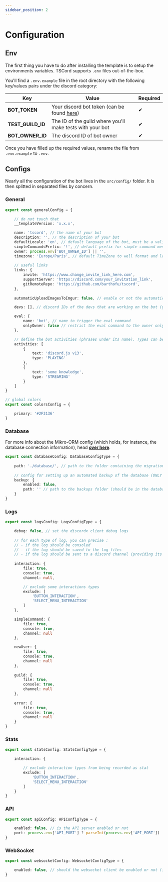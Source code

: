 ```yaml
---
sidebar_position: 2
---
```


# Configuration

## Env

The first thing you have to do after installing the template is to setup the environments variables.
TSCord supports `.env` files out-of-the-box.

You'll find a `.env.example` file in the root directory with the following key/values pairs under the discord category:

| Key              | Value                                                                                     | Required |
|------------------|-------------------------------------------------------------------------------------------|----------|
| **BOT_TOKEN**    | Your discord bot token (can be found [here](https://discord.com/developers/applications)) | ✔        |
| **TEST_GUILD_ID**| The ID of the guild where you'll make tests with your bot                                 | ✔        |
| **BOT_OWNER_ID** | The discord ID of bot owner                                                               | ✔        |

Once you have filled up the required values, rename the file from `.env.example` to `.env`.

## Configs

Nearly all the configuration of the bot lives in the `src/config/` folder. 
It is then splitted in separated files by concern.

### General

```ts title=src/config/general.ts
export const generalConfig = {

    // do not touch that
    __templateVersion: 'x.x.x',

	name: 'tscord', // the name of your bot
	description: '', // the description of your bot
	defaultLocale: 'en', // default language of the bot, must be a valid locale
	simpleCommandsPrefix: '!', // default prefix for simple command messages (old way to do commands on discord)
	owner: process.env['BOT_OWNER_ID'] || '',
	timezone: 'Europe/Paris', // default TimeZone to well format and localize dates (logs, stats, etc)
	
    // useful links
    links: {
		invite: 'https://www.change_invite_link_here.com',
		supportServer: 'https://discord.com/your_invitation_link',
		gitRemoteRepo: 'https://github.com/barthofu/tscord',
	},
    
    automaticUploadImagesToImgur: false, // enable or not the automatic assets upload

	devs: [], // discord IDs of the devs that are working on the bot (you don't have to put the owner's id here)

	eval: {
		name: 'bot', // name to trigger the eval command
		onlyOwner: false // restrict the eval command to the owner only (if not, all the devs can trigger it)
	},

    // define the bot activities (phrases under its name). Types can be: PLAYING, LISTENING, WATCHING, STREAMING
    activities: [
		{
			text: 'discord.js v13',
			type: 'PLAYING'
		},
		{
			text: 'some knowledge',
			type: 'STREAMING'
		}
	]
}

// global colors
export const colorsConfig = {

	primary: '#2F3136'
}
```

### Database

For more info about the Mikro-ORM config (which holds, for instance, the database connection information), head **[over here](/docs/bot/features/database/orm)**.

```ts title=src/config/database.ts²
export const databaseConfig: DatabaseConfigType = {
    
    path: './database/', // path to the folder containing the migrations and SQLite database (if used)
    
    // config for setting up an automated backup of the database (ONLY FOR SQLITE)
    backup: {
        enabled: false,
        path: '' // path to the backups folder (should be in the database/ folder)
    }
}
```

### Logs

```ts title=src/config/logs.ts
export const logsConfig: LogsConfigType = {

    debug: false, // set the discordx client debug logs
		
    // for each type of log, you can precise :
    // - if the log should be consoled
    // - if the log should be saved to the log files
    // - if the log should be sent to a discord channel (providing its IP)
    
    interaction: {
        file: true,
        console: true,
        channel: null,

        // exclude some interactions types
        exclude: [
            'BUTTON_INTERACTION', 
            'SELECT_MENU_INTERACTION'
        ]
    },

    simpleCommand: {
        file: true,
        console: true,
        channel: null
    },

    newUser: {
        file: true,
        console: true,
        channel: null
    },
    
    guild: {
        file: true,
        console: true,
        channel: null
    },
    
    error: {
        file: true,
        console: true,
        channel: null
    }
}
```

### Stats

```ts title=src/config/stats.ts
export const statsConfig: StatsConfigType = {

    interaction: {

        // exclude interaction types from being recorded as stat
        exclude: [
            'BUTTON_INTERACTION',
            'SELECT_MENU_INTERACTION'
        ]
    }
}
```

### API

```ts title=src/config/api.ts
export const apiConfig: APIConfigType = {

    enabled: false, // is the API server enabled or not
    port: process.env['API_PORT'] ? parseInt(process.env['API_PORT']) : 4000, // the port on which the API server should be exposed
}
```

### WebSocket

```ts title=src/config/websocket.ts
export const websocketConfig: WebsocketConfigType = {

    enabled: false, // should the websocket client be enabled or not (if you're not using the Dashboard, just disable it)
}
```